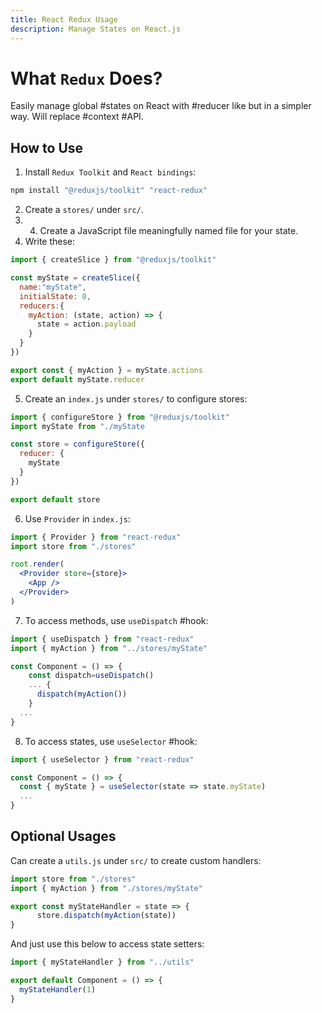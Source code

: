 ```yaml
---
title: React Redux Usage
description: Manage States on React.js
---
```


# What `Redux` Does?

Easily manage global #states on React with #reducer like but in a simpler way. Will replace #context #API.


## How to Use

1. Install `Redux Toolkit` and `React bindings`:

```sh
npm install "@reduxjs/toolkit" "react-redux"
```

2. Create a `stores/` under `src/`.
3. 4. Create a JavaScript file meaningfully named file for your state.
4. Write these:

```jsx
import { createSlice } from "@reduxjs/toolkit"

const myState = createSlice({
  name:"myState",
  initialState: 0,
  reducers:{
	myAction: (state, action) => {
	  state = action.payload
	}
  }
})

export const { myAction } = myState.actions
export default myState.reducer
```

5. Create an `index.js` under `stores/` to configure stores:

```jsx
import { configureStore } from "@reduxjs/toolkit"
import myState from "./myState

const store = configureStore({
  reducer: {
    myState
  }
})

export default store
```

6. Use `Provider` in `index.js`:

```jsx
import { Provider } from "react-redux"
import store from "./stores"

root.render(
  <Provider store={store}>
	<App />
  </Provider>
)
```

7. To access methods, use `useDispatch` #hook:

```jsx
import { useDispatch } from "react-redux"
import { myAction } from "../stores/myState"

const Component = () => {
	const dispatch=useDispatch()
	... {
	  dispatch(myAction())
	}
  ...
}
```

8. To access states, use `useSelector` #hook:

```jsx
import { useSelector } from "react-redux"

const Component = () => {
  const { myState } = useSelector(state => state.myState)
  ...
}
```

## Optional Usages

Can create a `utils.js` under `src/` to create custom handlers:

```jsx
import store from "./stores"
import { myAction } from "./stores/myState"

export const myStateHandler = state => {
	  store.dispatch(myAction(state))
}
```

And just use this below to access state setters:

```jsx
import { myStateHandler } from "../utils"

export default Component = () => {
  myStateHandler(1)
}
```